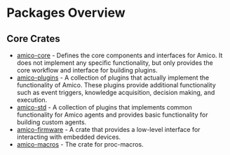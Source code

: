 # Packages Overview

## Core Crates

- [amico-core](/docs/packages/amico-core) - Defines the core components and interfaces for Amico. It does not implement any specific functionality, but only provides the core workflow and interface for building plugins.
- [amico-plugins](/docs/packages/amico-plugins) - A collection of plugins that actually implement the functionality of Amico. These plugins provide additional functionality such as event triggers, knowledge acquisition, decision making, and execution.
- [amico-std](/docs/packages/amico-std) - A collection of plugins that implements common functionality for Amico agents and provides basic functionality for building custom agents.
- [amico-firmware](/docs/packages/amico-firmware) - A crate that provides a low-level interface for interacting with embedded devices.
- [amico-macros](/docs/packages/amico-macros) - The crate for proc-macros.
